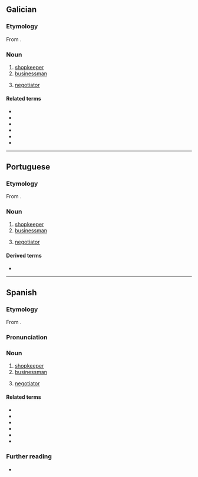 {{also|négociante}}
==Galician==

===Etymology===
From {{suffix|es|negociar|ante}}.

===Noun===
{{gl-noun|mf|negociantes}}

# [[shopkeeper]]
# [[businessman]]
#: {{syn|es|empresario|home de negocios}}
# [[negotiator]]

====Related terms====
* {{l|gl|negociar}}
* {{l|gl|negociación}}
* {{l|gl|negociador}}
* {{l|gl|negociante}}
* {{l|gl|negocio}}
* {{l|gl|renegociar}}

----

==Portuguese==

===Etymology===
From {{suffix|pt|negociar|ante}}.

===Noun===
{{pt-noun|mfbysense}}

# [[shopkeeper]]
# [[businessman]] {{gloss|someone who works at a commercial institution}}
#: {{syn|pt|empresário|homem de negócios}}
# [[negotiator]]

====Derived terms====
* {{l|pt|agronegociante|t=agribusinessman}}

----

==Spanish==

===Etymology===
From {{suffix|es|negociar|ante}}.

===Pronunciation===
{{es-IPA}}

===Noun===
{{es-noun|mf}}

# [[shopkeeper]]
# [[businessman]]
#: {{syn|es|empresario|hombre de negocios}}
# [[negotiator]]

====Related terms====
* {{l|es|negociar}}
* {{l|es|negociación}}
* {{l|es|negociador}}
* {{l|es|negociante}}
* {{l|es|negocio}}
* {{l|es|renegociar}}

===Further reading===
* {{R:es:DRAE}}